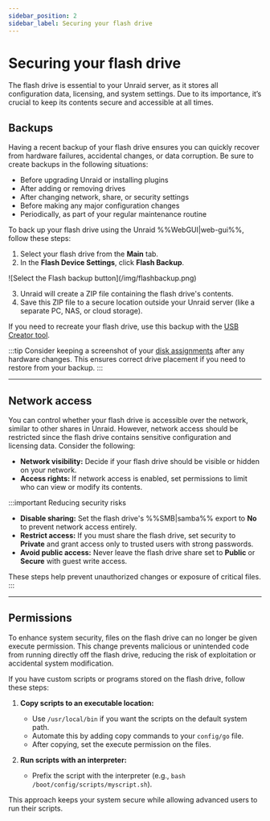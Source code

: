 ```yaml
---
sidebar_position: 2
sidebar_label: Securing your flash drive
---
```


# Securing your flash drive

The flash drive is essential to your Unraid server, as it stores all configuration data, licensing, and system settings. Due to its importance, it’s crucial to keep its contents secure and accessible at all times.

## Backups

Having a recent backup of your flash drive ensures you can quickly recover from hardware failures, accidental changes, or data corruption. Be sure to create backups in the following situations:

- Before upgrading Unraid or installing plugins
- After adding or removing drives
- After changing network, share, or security settings
- Before making any major configuration changes
- Periodically, as part of your regular maintenance routine

To back up your flash drive using the Unraid %%WebGUI|web-gui%%, follow these steps:

1. Select your flash drive from the **Main** tab.
2. In the **Flash Device Settings**, click **Flash Backup**.

<div style={{ margin: 'auto', maxWidth: '600px', display: 'flex', flexDirection: 'column', alignItems: 'center' }}>
  ![Select the Flash backup button](/img/flashbackup.png)

</div>

3. Unraid will create a ZIP file containing the flash drive's contents.
4. Save this ZIP file to a secure location outside your Unraid server (like a separate PC, NAS, or cloud storage).

If you need to recreate your flash drive, use this backup with the [USB Creator tool](https://unraid.net/download).

:::tip
Consider keeping a screenshot of your [disk assignments](../../getting-started/set-up-unraid/configure-your-array.mdx#assign-parity-and-data-disks) after any hardware changes. This ensures correct drive placement if you need to restore from your backup.
:::

---

## Network access

You can control whether your flash drive is accessible over the network, similar to other shares in Unraid. However, network access should be restricted since the flash drive contains sensitive configuration and licensing data. Consider the following:

- **Network visibility:** Decide if your flash drive should be visible or hidden on your network.
- **Access rights:** If network access is enabled, set permissions to limit who can view or modify its contents.

:::important Reducing security risks

- **Disable sharing:** Set the flash drive's %%SMB|samba%% export to **No** to prevent network access entirely.
- **Restrict access:** If you must share the flash drive, set security to **Private** and grant access only to trusted users with strong passwords.
- **Avoid public access:** Never leave the flash drive share set to **Public** or **Secure** with guest write access.

These steps help prevent unauthorized changes or exposure of critical files.
:::

---

## Permissions

To enhance system security, files on the flash drive can no longer be given execute permission. This change prevents malicious or unintended code from running directly off the flash drive, reducing the risk of exploitation or accidental system modification.

If you have custom scripts or programs stored on the flash drive, follow these steps:

1. **Copy scripts to an executable location:**
   - Use `/usr/local/bin` if you want the scripts on the default system path.
   - Automate this by adding copy commands to your `config/go` file.
   - After copying, set the execute permission on the files.

2. **Run scripts with an interpreter:**
   - Prefix the script with the interpreter (e.g., `bash /boot/config/scripts/myscript.sh`).

This approach keeps your system secure while allowing advanced users to run their scripts.
